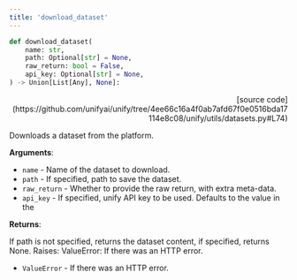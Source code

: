 ```yaml
---
title: 'download_dataset'
---
```


```python
def download_dataset(
    name: str,
    path: Optional[str] = None,
    raw_return: bool = False,
    api_key: Optional[str] = None,
) -> Union[List[Any], None]:
```

<p align="right">[source code](https://github.com/unifyai/unify/tree/4ee66c16a4f0ab7afd67f0e0516bda17114e8c08/unify/utils/datasets.py#L74)</p>

Downloads a dataset from the platform.

**Arguments**:

- `name` - Name of the dataset to download.
- `path` - If specified, path to save the dataset.
- `raw_return` - Whether to provide the raw return, with extra meta-data.
- `api_key` - If specified, unify API key to be used. Defaults to the value in the



**Returns**:

If path is not specified, returns the dataset content, if specified, returns
None.
Raises:
ValueError: If there was an HTTP error.
- `ValueError` - If there was an HTTP error.